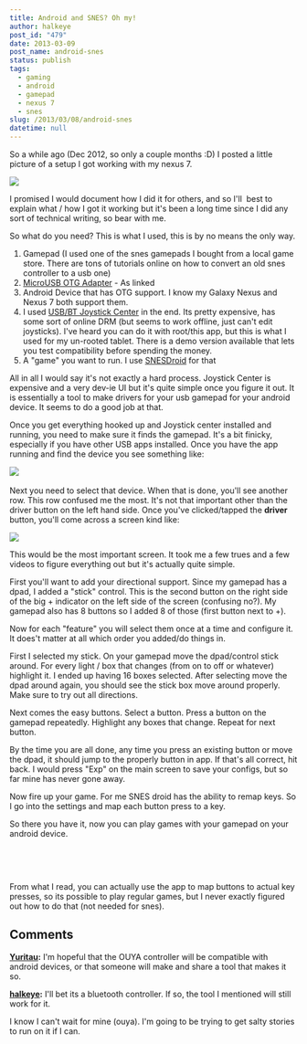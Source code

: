 ```yaml
---
title: Android and SNES? Oh my!
author: halkeye
post_id: "479"
date: 2013-03-09
post_name: android-snes
status: publish
tags:
  - gaming
  - android
  - gamepad
  - nexus 7
  - snes
slug: /2013/03/08/android-snes
datetime: null
---
```


So a while ago (Dec 2012, so only a couple months :D) I posted a little picture of a setup I got working with my nexus 7.

![](2012-12-27-16.50.34.jpg)

I promised I would document how I did it for others, and so I'll  best to explain what / how I got it working but it's been a long time since I did any sort of technical writing, so bear with me.

So what do you need? This is what I used, this is by no means the only way.


1.  Gamepad (I used one of the snes gamepads I bought from a local game store. There are tons of tutorials online on how to convert an old snes controller to a usb one)
2.  [MicroUSB OTG Adapter](https://www.monoprice.com/products/product.asp?c_id=108&cp_id=10833&cs_id=1083314&p_id=9724&seq=1&format=2) \- As linked
3.  Android Device that has OTG support. I know my Galaxy Nexus and Nexus 7 both support them.
4.  I used [USB/BT Joystick Center](https://play.google.com/store/apps/details?id=com.poke64738.usbjoy) in the end. Its pretty expensive, has some sort of online DRM (but seems to work offline, just can't edit joysticks). I've heard you can do it with root/this app, but this is what I used for my un-rooted tablet. There is a demo version available that lets you test compatibility before spending the money.
5.  A "game" you want to run. I use [SNESDroid](https://play.google.com/store/apps/details?id=ca.halsafar.snesdroid) for that


All in all I would say it's not exactly a hard process. Joystick Center is expensive and a very dev-ie UI but it's quite simple once you figure it out. It is essentially a tool to make drivers for your usb gamepad for your android device. It seems to do a good job at that.

Once you get everything hooked up and Joystick center installed and running, you need to make sure it finds the gamepad. It's a bit finicky, especially if you have other USB apps installed. Once you have the app running and find the device you see something like:

![](Screenshot_2013-03-09-21-22-11.png)
 

Next you need to select that device. When that is done, you'll see another row. This row confused me the most. It's not that important other than the driver button on the left hand side. Once you've clicked/tapped the **driver** button, you'll come across a screen kind like:

![](Screenshot_2013-03-09-21-22-26.png)

This would be the most important screen. It took me a few trues and a few videos to figure everything out but it's actually quite simple.

First you'll want to add your directional support. Since my gamepad has a dpad, I added a "stick" control. This is the second button on the right side of the big + indicator on the left side of the screen (confusing no?). My gamepad also has 8 buttons so I added 8 of those (first button next to +).

Now for each "feature" you will select them once at a time and configure it. It does't matter at all which order you added/do things in.

First I selected my stick. On your gamepad move the dpad/control stick around. For every light / box that changes (from on to off or whatever) highlight it. I ended up having 16 boxes selected. After selecting move the dpad around again, you should see the stick box move around properly. Make sure to try out all directions.

Next comes the easy buttons. Select a button. Press a button on the gamepad repeatedly. Highlight any boxes that change. Repeat for next button.

By the time you are all done, any time you press an existing button or move the dpad, it should jump to the properly button in app. If that's all correct, hit back. I would press "Exp" on the main screen to save your configs, but so far mine has never gone away.

Now fire up your game. For me SNES droid has the ability to remap keys. So I go into the settings and map each button press to a key.

So there you have it, now you can play games with your gamepad on your android device.

 

 

From what I read, you can actually use the app to map buttons to actual key presses, so its possible to play regular games, but I never exactly figured out how to do that (not needed for snes).

## Comments

**[Yuritau](#5626 "2013-03-09 23:17:12"):** I'm hopeful that the OUYA controller will be compatible with android devices, or that someone will make and share a tool that makes it so.

**[halkeye](#5627 "2013-03-09 23:19:37"):** I'll bet its a bluetooth controller. If so, the tool I mentioned will still work for it.

I know I can't wait for mine (ouya). I'm going to be trying to get salty stories to run on it if I can.

